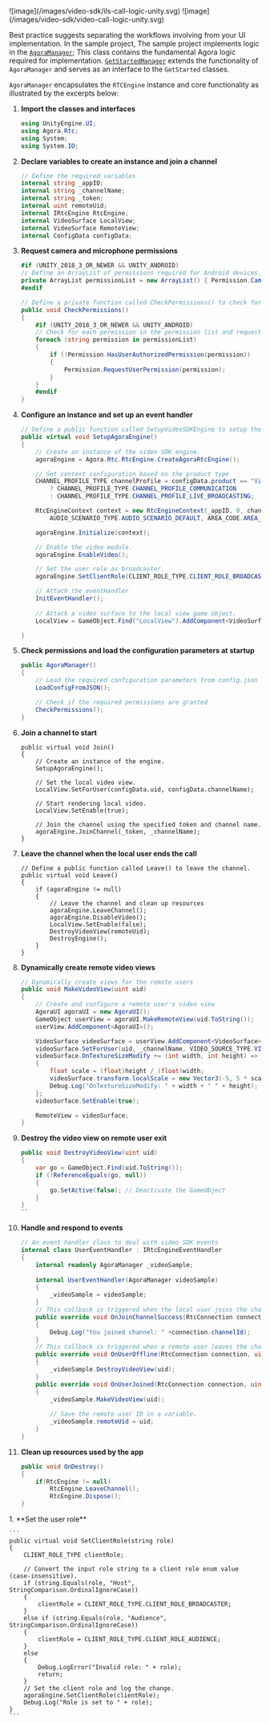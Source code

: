<PlatformWrapper platform="unity">

<ProductWrapper product="{['interactive-live-streaming', 'broadcast-streaming']}">
![image](/images/video-sdk/ils-call-logic-unity.svg)
</ProductWrapper>

<ProductWrapper product="video-calling">
![image](/images/video-sdk/video-call-logic-unity.svg)
</ProductWrapper>

Best practice suggests separating the workflows involving <Vpd k="NAME" /> from your UI implementation. In the <Vpd k="SDK" /> sample project, The <Vpd  k="SDK" />
  sample project implements <Vpd k="PRODUCT" /> logic in the [`AgoraManager`](https://github.com/AgoraIO/video-sdk-samples-unity/blob/main/Assets/agora-manager/AgoraManager.cs); This class contains the
  fundamental Agora logic required for <Vpd k="PRODUCT" /> implementation. [`GetStartedManager`](https://github.com/AgoraIO/video-sdk-samples-unity/blob/main/Assets/get-started/GetStartedManager.cs) extends the functionality
  of `AgoraManager` and serves as an interface to the `GetStarted` classes.

`AgoraManager` encapsulates the `RTCEngine` instance and core functionality as illustrated by the excerpts below:

1. **Import the <Vpd k="SDK" /> classes and interfaces**

    ``` csharp
    using UnityEngine.UI;
    using Agora.Rtc;
    using System;
    using System.IO;
    ```

1.  **Declare variables to create an <Vg k="ENGINE" /> instance and join a channel**

    ``` csharp
    // Define the required variables
    internal string _appID;
    internal string _channelName;
    internal string _token;
    internal uint remoteUid;
    internal IRtcEngine RtcEngine;
    internal VideoSurface LocalView;
    internal VideoSurface RemoteView;
    internal ConfigData configData;
    ```
    
1. **Request camera and microphone permissions**

    ```csharp
    #if (UNITY_2018_3_OR_NEWER && UNITY_ANDROID)
    // Define an ArrayList of permissions required for Android devices.
    private ArrayList permissionList = new ArrayList() { Permission.Camera, Permission.Microphone };
    #endif

    // Define a private function called CheckPermissions() to check for required permissions.
    public void CheckPermissions()
    {
        #if (UNITY_2018_3_OR_NEWER && UNITY_ANDROID)
        // Check for each permission in the permission list and request the user to grant it if necessary.
        foreach (string permission in permissionList)
        {
            if (!Permission.HasUserAuthorizedPermission(permission))
            {
                Permission.RequestUserPermission(permission);
            }
        }
        #endif
    }
    ```

1.  **Configure an <Vg k="ENGINE" /> instance and set up an event handler**

    ``` csharp
    // Define a public function called SetupVideoSDKEngine to setup the video SDK engine.
    public virtual void SetupAgoraEngine()
    {
        // Create an instance of the video SDK engine.
        agoraEngine = Agora.Rtc.RtcEngine.CreateAgoraRtcEngine();

        // Set context configuration based on the product type
        CHANNEL_PROFILE_TYPE channelProfile = configData.product == "Video Calling"
            ? CHANNEL_PROFILE_TYPE.CHANNEL_PROFILE_COMMUNICATION
            : CHANNEL_PROFILE_TYPE.CHANNEL_PROFILE_LIVE_BROADCASTING;

        RtcEngineContext context = new RtcEngineContext(_appID, 0, channelProfile,
            AUDIO_SCENARIO_TYPE.AUDIO_SCENARIO_DEFAULT, AREA_CODE.AREA_CODE_GLOB, null);

        agoraEngine.Initialize(context);

        // Enable the video module.
        agoraEngine.EnableVideo();

        // Set the user role as broadcaster.
        agoraEngine.SetClientRole(CLIENT_ROLE_TYPE.CLIENT_ROLE_BROADCASTER);

        // Attach the eventHandler
        InitEventHandler();
        
        // Attack a video surface to the local view game object.
        LocalView = GameObject.Find("LocalView").AddComponent<VideoSurface>();

    }
    ```

1.  **Check permissions and load the configuration parameters at startup**

    ```csharp 
    public AgoraManager()
    {
        // Load the required configuration parameters from config.json
        LoadConfigFromJSON();

        // Check if the required permissions are granted
        CheckPermissions();
    }
    ```

1.  **Join a channel to start <Vpd k="PRODUCT" />**

    ```
    public virtual void Join()
    {
        // Create an instance of the engine.
        SetupAgoraEngine();

        // Set the local video view.
        LocalView.SetForUser(configData.uid, configData.channelName);

        // Start rendering local video.
        LocalView.SetEnable(true);

        // Join the channel using the specified token and channel name.
        agoraEngine.JoinChannel(_token, _channelName);
    }
    ```

1.  **Leave the channel when the local user ends the call**

    ```
    // Define a public function called Leave() to leave the channel.
    public virtual void Leave()
    {
        if (agoraEngine != null)
        {
            // Leave the channel and clean up resources
            agoraEngine.LeaveChannel();
            agoraEngine.DisableVideo();
            LocalView.SetEnable(false);
            DestroyVideoView(remoteUid);
            DestroyEngine();
        }
    }
    ```

1. **Dynamically create remote video views**

    ```csharp
    // Dynamically create views for the remote users
    public void MakeVideoView(uint uid)
    {
        // Create and configure a remote user's video view
        AgoraUI agoraUI = new AgoraUI();
        GameObject userView = agoraUI.MakeRemoteView(uid.ToString());
        userView.AddComponent<AgoraUI>();

        VideoSurface videoSurface = userView.AddComponent<VideoSurface>();
        videoSurface.SetForUser(uid, _channelName, VIDEO_SOURCE_TYPE.VIDEO_SOURCE_REMOTE);
        videoSurface.OnTextureSizeModify += (int width, int height) =>
        {
            float scale = (float)height / (float)width;
            videoSurface.transform.localScale = new Vector3(-5, 5 * scale, 1);
            Debug.Log("OnTextureSizeModify: " + width + " " + height);
        };
        videoSurface.SetEnable(true);

        RemoteView = videoSurface;
    }
    ```

1.  **Destroy the video view on remote user exit**

    ```csharp
    public void DestroyVideoView(uint uid)
    {
        var go = GameObject.Find(uid.ToString());
        if (!ReferenceEquals(go, null))
        {
            go.SetActive(false); // Deactivate the GameObject
        }
    }
    ``

1.  **Handle and respond to  <Vg k="ENGINE" /> events**

    ``` csharp
    // An event handler class to deal with video SDK events
    internal class UserEventHandler : IRtcEngineEventHandler
    {
        internal readonly AgoraManager _videoSample;
        
        internal UserEventHandler(AgoraManager videoSample)
        {
            _videoSample = videoSample;
        }
        // This callback is triggered when the local user joins the channel.
        public override void OnJoinChannelSuccess(RtcConnection connection, int elapsed)
        {
            Debug.Log("You joined channel: " +connection.channelId);
        }
        // This callback is triggered when a remote user leaves the channel or drops offline.
        public override void OnUserOffline(RtcConnection connection, uint uid, USER_OFFLINE_REASON_TYPE reason)
        {
            _videoSample.DestroyVideoView(uid);
        }
        public override void OnUserJoined(RtcConnection connection, uint uid, int elapsed)
        {
            _videoSample.MakeVideoView(uid);
            
            // Save the remote user ID in a variable.
            _videoSample.remoteUid = uid;
        }
    }
    ```

1.  **Clean up resources used by the app**

    ``` csharp
    public void OnDestroy()
    {
        if(RtcEngine != null)
            RtcEngine.LeaveChannel();
            RtcEngine.Dispose();
    }
    ```
<ProductWrapper product="{['interactive-live-streaming', 'broadcast-streaming']}">
1. **Set the user role**

    ```
    public virtual void SetClientRole(string role)
    {
        CLIENT_ROLE_TYPE clientRole;
        
        // Convert the input role string to a client role enum value (case-insensitive).
        if (string.Equals(role, "Host", StringComparison.OrdinalIgnoreCase))
        {
            clientRole = CLIENT_ROLE_TYPE.CLIENT_ROLE_BROADCASTER;
        }
        else if (string.Equals(role, "Audience", StringComparison.OrdinalIgnoreCase))
        {
            clientRole = CLIENT_ROLE_TYPE.CLIENT_ROLE_AUDIENCE;
        }
        else
        {
            Debug.LogError("Invalid role: " + role);
            return;
        }
        // Set the client role and log the change.
        agoraEngine.SetClientRole(clientRole);
        Debug.Log("Role is set to " + role);
    }
    ```
</ProductWrapper>

 
</PlatformWrapper>
